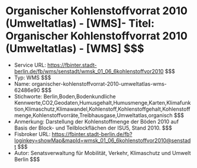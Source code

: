 # Organischer Kohlenstoffvorrat 2010 (Umweltatlas) - [WMS]- Titel: Organischer Kohlenstoffvorrat 2010 (Umweltatlas) - [WMS] $$$
- Service URL: https://fbinter.stadt-berlin.de/fb/wms/senstadt/wmsk_01_06_6kohlenstoffvor2010 $$$
- Typ: WMS $$$
- Name: organischer-kohlenstoffvorrat-2010-umweltatlas-wms-62486e90 $$$
- Stichworte: Berlin,Boden,Bodenkundliche Kennwerte,CO2,Geodaten,Humusgehalt,Humusmenge,Karten,Klimafunktion,Klimaschutz,Klimawandel,Kohlenstoff,Kohlenstoffgehalt,Kohlenstoffmenge,Kohlenstoffvorräte,Treibhausgase,Umweltatlas,organisch $$$
- Anmerkung: Darstellung der Kohlenstoffmenge der Böden 2010 auf Basis der Block- und Teilblockflächen der ISU5, Stand 2010. $$$
- Fisbroker URL: https://fbinter.stadt-berlin.de/fb?loginkey=showMap&mapId=wmsk_01_06_6kohlenstoffvor2010@senstadt $$$
- Autor: Senatsverwaltung für Mobilität, Verkehr, Klimaschutz und Umwelt Berlin $$$
